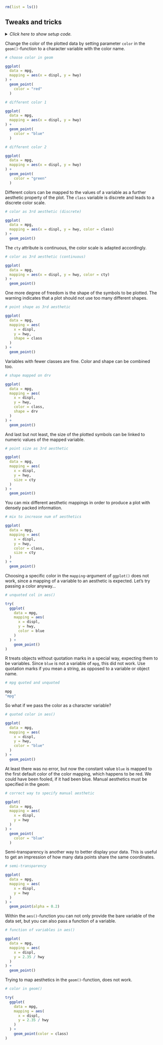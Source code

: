 ```r
rm(list = ls())
```


## Tweaks and tricks

<details><summary>*Click here to show setup code.*</summary>
```r
### Tweaks and tricks

```
```r
library(tidyverse)
```
</details>

Change the color of the plotted data by setting parameter `color` in the `geom()`-function to a character variable with the color name.

```r
# choose color in geom
```
```r
ggplot(
  data = mpg,
  mapping = aes(x = displ, y = hwy)
) +
  geom_point(
    color = "red"
  )
```


```r
# different color 1
```
```r
ggplot(
  data = mpg,
  mapping = aes(x = displ, y = hwy)
) +
  geom_point(
    color = "blue"
  )
```


```r
# different color 2
```
```r
ggplot(
  data = mpg,
  mapping = aes(x = displ, y = hwy)
) +
  geom_point(
    color = "green"
  )
```

Different colors can be mapped to the values of a variable as a further aesthetic property of the plot.
The `class` variable is discrete and leads to a discrete color scale.

```r
# color as 3rd aesthetic (discrete)
```
```r
ggplot(
  data = mpg,
  mapping = aes(x = displ, y = hwy, color = class)
) +
  geom_point()
```

The `cty` attribute is continuous, the color scale is adapted accordingly.


```r
# color as 3rd aesthetic (continuous)
```
```r
ggplot(
  data = mpg,
  mapping = aes(x = displ, y = hwy, color = cty)
) +
  geom_point()
```

One more degree of freedom is the shape of the symbols to be plotted.
The warning indicates that a plot should not use too many different shapes.

```r
# point shape as 3rd aesthetic
```
```r
ggplot(
  data = mpg,
  mapping = aes(
    x = displ,
    y = hwy,
    shape = class
  )
) +
  geom_point()
```

Variables with fewer classes are fine.
Color and shape can be combined too.

```r
# shape mapped on drv
```
```r
ggplot(
  data = mpg,
  mapping = aes(
    x = displ,
    y = hwy,
    color = class,
    shape = drv
  )
) +
  geom_point()
```

And last but not least, the size of the plotted symbols can be linked to numeric values of the mapped variable. 

```r
# point size as 3rd aesthetic
```
```r
ggplot(
  data = mpg,
  mapping = aes(
    x = displ,
    y = hwy,
    size = cty
  )
) +
  geom_point()
```

You can mix different aesthetic mappings in order to produce a plot with densely packed information.

```r
# mix to increase num of aesthetics
```
```r
ggplot(
  data = mpg,
  mapping = aes(
    x = displ,
    y = hwy,
    color = class,
    size = cty
  )
) +
  geom_point()
```

Choosing a specific color in the `mapping`-argument of `ggplot()` does not work, since a mapping of a variable to an aesthetic is expected.
Let's try passing a color anyway...

```r
# unquoted col in aes()
```
```r
try(
  ggplot(
    data = mpg,
    mapping = aes(
      x = displ,
      y = hwy,
      color = blue
    )
  ) +
    geom_point()
)
```

R treats objects without quotation marks in a special way, expecting them to be variables.
Since `blue` is not a variable of `mpg`, this did not work.
Use quotation marks if you mean a string, as opposed to a variable or object name.

```r
# mpg quoted and unquoted
```
```r
mpg
"mpg"
```

So what if we pass the color as a character variable?

```r
# quoted color in aes()
```
```r
ggplot(
  data = mpg,
  mapping = aes(
    x = displ,
    y = hwy,
    color = "blue"
  )
) +
  geom_point()
```

At least there was no error, but now the constant value `blue` is mapped to the first default color of the color mapping, which happens to be red.
We could have been fooled, if it had been blue.
Manual aesthetics must be specified in the geom:

```r
# correct way to specify manual aesthetic
```
```r
ggplot(
  data = mpg,
  mapping = aes(
    x = displ,
    y = hwy
  )
) +
  geom_point(
    color = "blue"
  )
```

Semi-transparency is another way to better display your data.
This is useful to get an impression of how many data points share the same coordinates.

```r
# semi-transparency
```
```r
ggplot(
  data = mpg,
  mapping = aes(
    x = displ,
    y = hwy
  )
) +
  geom_point(alpha = 0.2)
```

Within the `aes()`-function you can not only provide the bare variable of the data set, but you can also pass a function of a variable.

```r
# function of variables in aes()
```
```r
ggplot(
  data = mpg,
  mapping = aes(
    x = displ,
    y = 2.35 / hwy
  )
) +
  geom_point()
```

Trying to map aesthetics in the `geom()`-function, does not work.

```r
# color in geom()
```
```r
try(
  ggplot(
    data = mpg,
    mapping = aes(
      x = displ,
      y = 2.35 / hwy
    )
  ) +
    geom_point(color = class)
)
```
